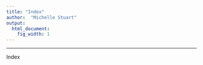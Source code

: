 ```yaml
---
title: "Index"
author:  "Michelle Stuart"
output:
  html_document:
    fig_width: 1
---
```


----
Index
